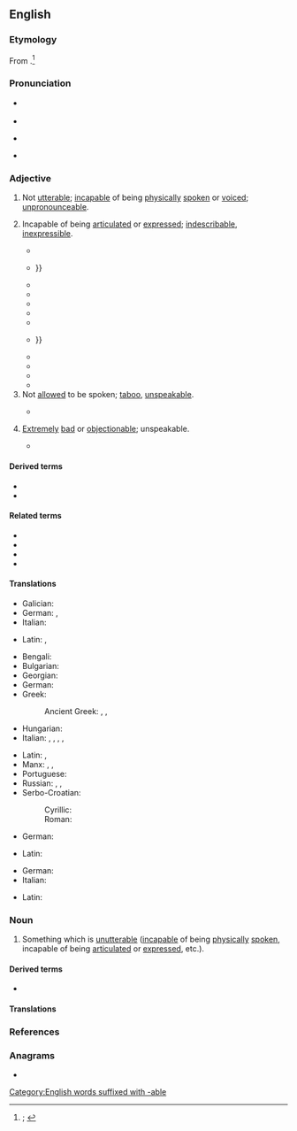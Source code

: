==English==
{{was wotd|2022|July|12}}

===Etymology===
{{root|en|ine-pro|*n̥-}}
From {{prefix|en|un|pos1={{glossary|prefix}} meaning ‘not’|utterable}}.<ref>{{R:OED Online|pos=adj.'' and ''n|id=219262|date=December 2021|nodot=1}}; {{R:Lexico|pos=adj}}</ref>

===Pronunciation===
* {{a|RP}} {{IPA|en|/(ˌ)ʌnˈʌt(ə)ɹəbl̩/|/(ˌ)ʌnˈʌtɹəbl̩/}}
* {{audio|en|LL-Q1860 (eng)-Vealhurl-unutterable.wav|Audio (Southern England)}}
* {{a|GA}} {{IPA|en|/ˌʌnˈʌtɚəb(ə)l/|[ˌʌnˈʌɾɚ.ɪ̈bl̩]}}
* {{hyphenation|en|un|ut|ter|a|ble}}

===Adjective===
{{en-adj}}

# Not [[utterable]]; [[incapable]] of being [[physically]] [[speak#Verb|spoken]] or [[voice#Verb|voiced]]; [[unpronounceable]].
#: {{antonyms|en|articulable|enunciable|expressible|pronounceable|sayable|utterable}}
# Incapable of being [[articulate#Verb|articulated]] or [[express#Verb|expressed]]; [[indescribable]], [[inexpressible]].
#: {{synonyms|en|ineffable|inutterable|unspeakable|q4=archaic, literary|utterless|Thesaurus:indescribable}}
#: {{antonyms|en|articulable|expressible|utterable|Thesaurus:describable}}
#: {{ux|en|'''unutterable''' anguish}}
#* {{RQ:Beaumont et al Thierry and Theodoret|scene=i|page=37|passage=[H]e is Sir / The moſt '''vnutterable''' covvard, that ere nature / Bleſt vvith hard ſhoulders, vvhich vvere only giuen him, / To the ruine of baſtinados.}}
#* {{RQ:Milton Paradise Lost|book=XI|lines=3–8|page=300|passage=Prevenient Grace deſcending had remov'd / The ſtonie from thir hearts, and made new fleſh / Regenerat grow inſtead, that ſighs now breath'd / '''Unutterable''', which the Spirit of prayer / Inſpir'd, and wing'd for Heav'n with ſpeedier flight / Then loudeſt Oratorie: {{...}}}}
#* {{RQ:Congreve Mourning Bride|page=47|passage=VVhat is to ſpeak? or vvherefore ſhould I ſpeak? / VVhat means theſe Tears, but Grief '''unutterable'''?}}
#* {{RQ:Thomson Summer|page=91|lines=1186–1188|passage=Still in harmonious intercourſe they liv'd / The rural day, and talk'd the flovving heart, / Or ſigh'd and look'd '''unutterable''' things.}}
#* {{RQ:Smollett Peregrine Pickle|chapter=Peregrine is Summoned to Attend His Uncle; is More and More Hated by His Own Mother; Appeals to His Father, whose Condecension is Defeated by the Dominion of His Wife|page=59|column=1|passage=[H]e was careſſed by all the people in the neighbourhood; who, while they admired his accompliſhments, could not help pitying his infatuated mother, for being deprived of that '''unutterable''' delight which any other parent would have enjoyed in the contemplation of ſuch an amiable ſon.}}
#* {{RQ:Goldsmith Vicar of Wakefield|volume=II|chapter=Offences are Easily Pardoned where There is Love at Bottom|pages=57–58|pageref=57|passage=[M]y heart dilated with '''unutterable''' happineſs, when, to my amazement, the houſe was burſting out in a blaze of fire, and every apperture was red with conflagration!}}
#* {{RQ:Austen Persuasion|volume=III|chapter=XII|page=264|passage=[I]n this manner, Anne walking by her side, and Charles attending to his wife, they set forward, treading back with feelings '''unutterable''', the ground, which so lately, so very lately, and so light of heart, they had passed along.}}
#* {{RQ:Byron Don Juan|canto=I|stanza=XC|page=48|passage=Young Juan wander'd by the glassy brooks / Thinking '''unutterable''' things; {{...}}}}
#* {{RQ:Dickens David Copperfield|chapter=Somebody Turns Up|page=179|passage=How often have I seen him, intent upon a match at marbles or pegtop, looking on with a face of '''unutterable''' interest, and hardly breathing at the critical times!}}
#* {{RQ:Melville White Jacket|chapter=The Last of the Jacket|page=456|passage=An '''unutterable''' nausea oppressed me; I was conscious of gasping; there seemed no breath in my body.}}
#* {{RQ:Ouida Moths|volume=II|chapter=XVII|page=242|passage=As she turned her face upon Madame de Sonnaz with '''unutterable''' scorn and indignation on it, the elder woman did that homage to her beauty which a rival renders so reluctantly, but which is truer testimony to its power than all a lover's praise.}}
#* {{quote-book|en|author=Martin Luther King Jr.|authorlink=Martin Luther King Jr.|title=Nobel Lecture by the Reverend Dr. Martin Luther King, Jr., Recipient of the 1964 Nobel Peace Prize, Oslo, Norway, December 11, 1964|location=New York, N.Y.|publisher=[[w:Harper (publisher)|Harper & Row]]|date=11 December 1964|year_published=1965|page=1|pageurl=https://archive.org/details/nobellecturebyre0000king/page/n10/mode/1up|oclc=78941|passage=Occasionally in life there are those moments of '''unutterable''' fulfillment which cannot be completely explained by those symbols called words. Their meanings can only be articulated by the inaudible language of the heart.}}
# Not [[allow]]ed to be spoken; [[taboo#Adjective|taboo]], [[unspeakable]].
#: {{synonyms|en|q1=rare|unsayable}}
#: {{antonyms|en|speakable|utterable}}
#* {{RQ:Watts Horae Lyricae|poem=To the Memory of the Reverend Mr. [[w:Thomas Gouge|Tho[mas] Gouge]], who Died January 8. 1{{frac|699|700}}|stanza=VI|page=253|passage=Hovv oft the humble Scholar came, / And to your Songs he rais'd his Ears / To learn the '''Unutterable''' Name, / To view the Eternal Baſe that bears / The Nevv Creations Frame.}}
# {{lb|en|figuratively}} [[extremely|Extremely]] [[bad#Adjective|bad]] or [[objectionable]]; unspeakable.
#: {{synonyms|en|Thesaurus:bad}}
#: {{antonyms|en|Thesaurus:good}}
#* {{RQ:Doyle Challenger|page=531|passage=These '''unutterable''' people upon the telephone have already ruined my morning's work, so that a little more can hardly matter.}}

====Derived terms====
* {{l|en|unutterableness}}
* {{l|en|unutterably}}

====Related terms====
* {{l|en|inutterable}}
* {{l|en|inutterably}}
* {{l|en|unuttered}}
* {{l|en|utterless}}

====Translations====
{{trans-top-also|not utterable; incapable of being physically spoken or voiced|unpronounceable}}
* Galician: {{t+|gl|impronunciábel}}
* German: {{t+|de|unaussprechbar}}, {{t+|de|unaussprechlich}}
* Italian: {{t|it|impronunciabile}}
{{trans-mid}}
* Latin: {{t|la|inēloquāx}}, {{t|la|inēloquibilis}}
{{trans-bottom}}

{{trans-top-also|incapable of being articulated or expressed|indescribable|inexpressible}}
* Bengali: {{t+|bn|অকথ্য}}
* Bulgarian: {{t|bg|непроизносим}}
* Georgian: {{t|ka|გამოუთქმელი}}
* German: {{t+|de|unaussprechlich}}
* Greek:
*: Ancient Greek: {{t|grc|ἄλογος}}, {{t|grc|ἀνεκλάλητος}}, {{t|grc|ἄρρητος}}
* Hungarian: {{t+|hu|kimondhatatlan}}
* Italian: {{t|it|improferibile}}, {{t|it|impronunciabile}}, {{t+|it|indicibile}}, {{t+|it|inenarrabile}}, {{t|it|infando}}
{{trans-mid}}
* Latin: {{t|la|ineffābilis}}, {{t|la|īnfandus}}
* Manx: {{t|gv|do-insh}}, {{t|gv|erskyn insh}}, {{t|gv|neufocklagh}}
* Portuguese: {{t+|pt|indizível}}
* Russian: {{t+|ru|неопису́емый}}, {{t+|ru|несказа́нно}}, {{t+|ru|невырази́мо}}
* Serbo-Croatian:
*: Cyrillic: {{t|sh|неизрѐцив}}
*: Roman: {{t+|sh|neizrèciv}}
{{trans-bottom}}

{{trans-top-also|not allowed to be spoken|taboo|unspeakable}}
* German: {{t+|de|unaussprechlich}}
{{trans-mid}}
* Latin: {{t|la|ineffābilis}}
{{trans-bottom}}

{{trans-top-also|extremely bad or objectionable|unspeakable}}
* German: {{t+|de|unaussprechlich}}
* Italian: {{t+|it|nefando}}
{{trans-mid}}
* Latin: {{t|la|īnfandus}}
{{trans-bottom}}

===Noun===
{{en-noun}}

# Something which is [[unutterable#Verb|unutterable]] ([[incapable]] of being [[physically]] [[speak#Verb|spoken]], incapable of being [[articulate#Verb|articulated]] or [[express#Verb|expressed]], etc.).

====Derived terms====
* {{l|en|unutterables|pos=plural noun}}

====Translations====
{{trans-top|something which is unutterable}}
{{trans-mid}}
{{trans-bottom}}

===References===
<references/>

===Anagrams===
* {{anagrams|en|a=abeelnrttuu|enturbulate}}

[[Category:English words suffixed with -able]]